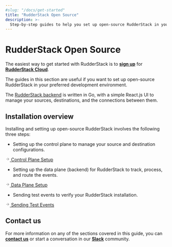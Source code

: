 ```yaml
---
#slug: "/docs/get-started"
title: "RudderStack Open Source"
description: >-
  Step-by-step guides to help you set up open-source RudderStack in your development environment.
---
```


# RudderStack Open Source

The easiest way to get started with RudderStack is to [**sign up**](https://app.rudderstack.com/signup) for [**RudderStack Cloud**](https://rudderstack.com/docs/rudderstack-cloud/). 

The guides in this section are useful if you want to set up open-source RudderStack in your preferred development environment.

<div class="infoBlock">

The <a href="https://github.com/rudderlabs/rudder-server">RudderStack backend</a> is written in Go, with a simple React.js UI to manage your sources, destinations, and the connections between them.
</div>

## Installation overview

Installing and setting up open-source RudderStack involves the following three steps:

- Setting up the control plane to manage your source and destination configurations.

<a class="pageRef" href="/control-plane-lite/">
  <div class="pageRefInner">
    <span class="pageRefArrow">
      <svg
        preserveAspectRatio="xMidYMid meet"
        height="1em"
        width="1em"
        fill="none"
        xmlns="http://www.w3.org/2000/svg"
        viewBox="0 0 24 24"
        strokeWidth="2"
        strokeLinecap="round"
        strokeLinejoin="round"
        stroke="currentColor"
        class="rightRefArrow"
      >
        <g>
          <line x1="5" y1="12" x2="19" y2="12"></line>
          <polyline points="12 5 19 12 12 19"></polyline>
        </g>
      </svg>
    </span>
    <span class="mainRefText">
      Control Plane Setup
    </span>
  </div>
</a>

- Setting up the data plane (backend) for RudderStack to track, process, and route the events.

<a class="pageRef" href="/installing-and-setting-up-rudderstack/">
  <div class="pageRefInner">
    <span class="pageRefArrow">
      <svg
        preserveAspectRatio="xMidYMid meet"
        height="1em"
        width="1em"
        fill="none"
        xmlns="http://www.w3.org/2000/svg"
        viewBox="0 0 24 24"
        strokeWidth="2"
        strokeLinecap="round"
        strokeLinejoin="round"
        stroke="currentColor"
        class="rightRefArrow"
      >
        <g>
          <line x1="5" y1="12" x2="19" y2="12"></line>
          <polyline points="12 5 19 12 12 19"></polyline>
        </g>
      </svg>
    </span>
    <span class="mainRefText">
      Data Plane Setup
    </span>
  </div>
</a>

- Sending test events to verify your RudderStack installation.

<a class="pageRef" href="/installing-and-setting-up-rudderstack/sending-test-events/">
  <div class="pageRefInner">
    <span class="pageRefArrow">
      <svg
        preserveAspectRatio="xMidYMid meet"
        height="1em"
        width="1em"
        fill="none"
        xmlns="http://www.w3.org/2000/svg"
        viewBox="0 0 24 24"
        strokeWidth="2"
        strokeLinecap="round"
        strokeLinejoin="round"
        stroke="currentColor"
        class="rightRefArrow"
      >
        <g>
          <line x1="5" y1="12" x2="19" y2="12"></line>
          <polyline points="12 5 19 12 12 19"></polyline>
        </g>
      </svg>
    </span>
    <span class="mainRefText">
      Sending Test Events
    </span>
  </div>
</a>

## Contact us

For more information on any of the sections covered in this guide, you can [**contact us**](mailto:%20docs@rudderstack.com) or start a conversation in our [**Slack**](https://rudderstack.com/join-rudderstack-slack-community) community.
